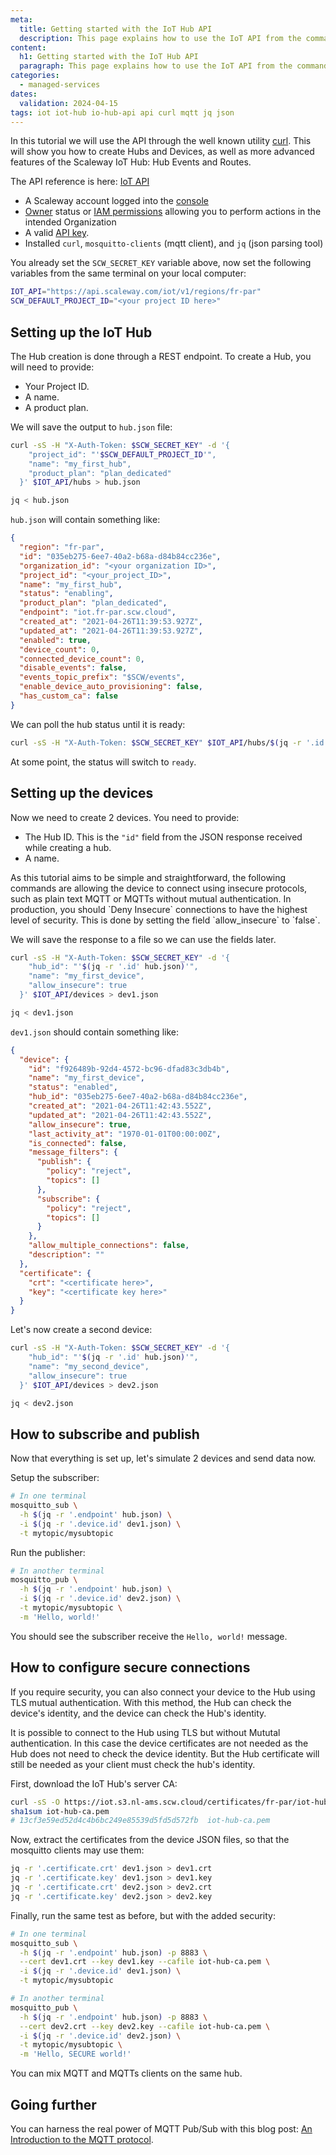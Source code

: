 ```yaml
---
meta:
  title: Getting started with the IoT Hub API
  description: This page explains how to use the IoT API from the command line using curl
content:
  h1: Getting started with the IoT Hub API
  paragraph: This page explains how to use the IoT API from the command line using curl
categories:
  - managed-services
dates:
  validation: 2024-04-15
tags: iot iot-hub io-hub-api api curl mqtt jq json 
---
```


In this tutorial we will use the API through the well known utility [curl](https://curl.haxx.se/). This will show you how to create Hubs and Devices, as well as more advanced features of the Scaleway IoT Hub: Hub Events and Routes.

The API reference is here: [IoT API](https://www.scaleway.com/en/developers/api/iot/)

<Macro id="requirements" />

- A Scaleway account logged into the [console](https://console.scaleway.com)
- [Owner](/identity-and-access-management/iam/concepts/#owner) status or [IAM permissions](/identity-and-access-management/iam/concepts/#permission) allowing you to perform actions in the intended Organization
- A valid [API key](/identity-and-access-management/iam/how-to/create-api-keys/).
- Installed `curl`, `mosquitto-clients` (mqtt client), and `jq` (json parsing tool)

You already set the `SCW_SECRET_KEY` variable above, now set the following variables from the same terminal on your local computer:

```bash
IOT_API="https://api.scaleway.com/iot/v1/regions/fr-par"
SCW_DEFAULT_PROJECT_ID="<your project ID here>"
```


## Setting up the IoT Hub

The Hub creation is done through a REST endpoint. To create a Hub, you will need to provide:

- Your Project ID.
- A name.
- A product plan.

We will save the output to `hub.json` file:

```bash
curl -sS -H "X-Auth-Token: $SCW_SECRET_KEY" -d '{
    "project_id": "'$SCW_DEFAULT_PROJECT_ID'",
    "name": "my_first_hub",
    "product_plan": "plan_dedicated"
  }' $IOT_API/hubs > hub.json

jq < hub.json
```

`hub.json` will contain something like:

```json
{
  "region": "fr-par",
  "id": "035eb275-6ee7-40a2-b68a-d84b84cc236e",
  "organization_id": "<your organization ID>",
  "project_id": "<your_project_ID>",
  "name": "my_first_hub",
  "status": "enabling",
  "product_plan": "plan_dedicated",
  "endpoint": "iot.fr-par.scw.cloud",
  "created_at": "2021-04-26T11:39:53.927Z",
  "updated_at": "2021-04-26T11:39:53.927Z",
  "enabled": true,
  "device_count": 0,
  "connected_device_count": 0,
  "disable_events": false,
  "events_topic_prefix": "$SCW/events",
  "enable_device_auto_provisioning": false,
  "has_custom_ca": false
}
```

We can poll the hub status until it is ready:

```bash
curl -sS -H "X-Auth-Token: $SCW_SECRET_KEY" $IOT_API/hubs/$(jq -r '.id' hub.json) | jq -r '.status'
```

At some point, the status will switch to `ready`.

## Setting up the devices

Now we need to create 2 devices. You need to provide:

- The Hub ID. This is the `"id"` field from the JSON response received while creating a hub.
- A name.

<Message type="note">
  As this tutorial aims to be simple and straightforward, the following commands are allowing the device to connect using insecure protocols, such as plain text MQTT or MQTTs without mutual authentication. In production, you should `Deny Insecure` connections to have the highest level of security. This is done by setting the field `allow_insecure` to `false`.
</Message>

We will save the response to a file so we can use the fields later.

```bash
curl -sS -H "X-Auth-Token: $SCW_SECRET_KEY" -d '{
    "hub_id": "'$(jq -r '.id' hub.json)'",
    "name": "my_first_device",
    "allow_insecure": true
  }' $IOT_API/devices > dev1.json

jq < dev1.json
```

`dev1.json` should contain something like:

```json
{
  "device": {
    "id": "f926489b-92d4-4572-bc96-dfad83c3db4b",
    "name": "my_first_device",
    "status": "enabled",
    "hub_id": "035eb275-6ee7-40a2-b68a-d84b84cc236e",
    "created_at": "2021-04-26T11:42:43.552Z",
    "updated_at": "2021-04-26T11:42:43.552Z",
    "allow_insecure": true,
    "last_activity_at": "1970-01-01T00:00:00Z",
    "is_connected": false,
    "message_filters": {
      "publish": {
        "policy": "reject",
        "topics": []
      },
      "subscribe": {
        "policy": "reject",
        "topics": []
      }
    },
    "allow_multiple_connections": false,
    "description": ""
  },
  "certificate": {
    "crt": "<certificate here>",
    "key": "<certificate key here>"
  }
}
```

Let's now create a second device:

```bash
curl -sS -H "X-Auth-Token: $SCW_SECRET_KEY" -d '{
    "hub_id": "'$(jq -r '.id' hub.json)'",
    "name": "my_second_device",
    "allow_insecure": true
  }' $IOT_API/devices > dev2.json

jq < dev2.json
```

## How to subscribe and publish

Now that everything is set up, let's simulate 2 devices and send data now.

Setup the subscriber:

```bash
# In one terminal
mosquitto_sub \
  -h $(jq -r '.endpoint' hub.json) \
  -i $(jq -r '.device.id' dev1.json) \
  -t mytopic/mysubtopic
```

Run the publisher:

```bash
# In another terminal
mosquitto_pub \
  -h $(jq -r '.endpoint' hub.json) \
  -i $(jq -r '.device.id' dev2.json) \
  -t mytopic/mysubtopic \
  -m 'Hello, world!'
```

You should see the subscriber receive the `Hello, world!` message.

## How to configure secure connections 

If you require security, you can also connect your device to the Hub using TLS mutual authentication. With this method, the Hub can check the device's identity, and the device can check the Hub's identity.

<Message type="note">
  It is possible to connect to the Hub using TLS but without Mututal authentication. In this case the device certificates are not needed as the Hub does not need to check the device identity. But the Hub certificate will still be needed as your client must check the hub's identity.
</Message>

First, download the IoT Hub's server CA:

```bash
curl -sS -O https://iot.s3.nl-ams.scw.cloud/certificates/fr-par/iot-hub-ca.pem
sha1sum iot-hub-ca.pem
# 13cf3e59ed52d4c4b6bc249e85539d5fd5d572fb  iot-hub-ca.pem
```

Now, extract the certificates from the device JSON files, so that the mosquitto clients may use them:

```bash
jq -r '.certificate.crt' dev1.json > dev1.crt
jq -r '.certificate.key' dev1.json > dev1.key
jq -r '.certificate.crt' dev2.json > dev2.crt
jq -r '.certificate.key' dev2.json > dev2.key
```

Finally, run the same test as before, but with the added security:

```bash
# In one terminal
mosquitto_sub \
  -h $(jq -r '.endpoint' hub.json) -p 8883 \
  --cert dev1.crt --key dev1.key --cafile iot-hub-ca.pem \
  -i $(jq -r '.device.id' dev1.json) \
  -t mytopic/mysubtopic
```

```bash
# In another terminal
mosquitto_pub \
  -h $(jq -r '.endpoint' hub.json) -p 8883 \
  --cert dev2.crt --key dev2.key --cafile iot-hub-ca.pem \
  -i $(jq -r '.device.id' dev2.json) \
  -t mytopic/mysubtopic \
  -m 'Hello, SECURE world!'
```

<Message type="tip">
  You can mix MQTT and MQTTs clients on the same hub.
</Message>

## Going further

You can harness the real power of MQTT Pub/Sub with this blog post: [An Introduction to the MQTT protocol](https://www.scaleway.com/en/blog/introduction-to-mqtt-protocol/).



